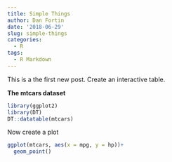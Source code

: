 ```yaml
---
title: Simple Things
author: Dan Fortin
date: '2018-06-29'
slug: simple-things
categories:
  - R
tags:
  - R Markdown
---
```


This is a the first new post. Create an interactive table.

**The mtcars dataset**

```r
library(ggplot2)
library(DT)
DT::datatable(mtcars)
```

Now create a plot

```r
ggplot(mtcars, aes(x = mpg, y = hp))+
  geom_point()
```


